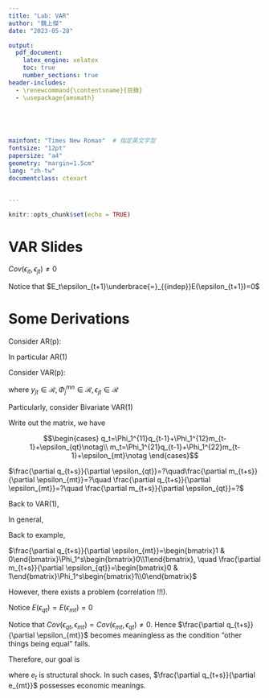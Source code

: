 ```yaml
---
title: "Lab: VAR"
author: "魏上傑"
date: "2023-05-28"

output:
  pdf_document:
    latex_engine: xelatex
    toc: true
    number_sections: true
header-includes:
  - \renewcommand{\contentsname}{目錄}
  - \usepackage{amsmath}


    


mainfont: "Times New Roman"  # 指定英文字型
fontsize: "12pt"
papersize: "a4"
geometry: "margin=1.5cm"
lang: "zh-tw"
documentclass: ctexart


---
```


```r
knitr::opts_chunk$set(echo = TRUE)
```

# VAR Slides

\begin{align}
E[\epsilon_t]=E\begin{bmatrix}\epsilon_{1t} \\ \epsilon_{2t}\\ \vdots\\ \epsilon_{kt} \end{bmatrix}=\begin{bmatrix}E\epsilon_{1t} \\ E\epsilon_{2t}\\ \vdots\\ E\epsilon_{kt} \end{bmatrix}=\begin{bmatrix}0 \\ 0\\ \vdots\\ 0 \end{bmatrix}
\end{align}


\begin{align}
\Sigma_{\epsilon}=Var(\epsilon_t)=E[(\epsilon_t-E[\epsilon_t])(\epsilon_t-E[\epsilon_t])']=E[\epsilon_t\epsilon_t']\\=\begin{bmatrix} Var(\epsilon_{1t})  & Cov(\epsilon_{1t}, \epsilon_{2t}) & \dots & Cov(\epsilon_{1t}, \epsilon_{kt}) \\ & Var(\epsilon_{2t}) & \dots & & \\ \vdots & & \ddots & \\ Cov(\epsilon_{kt}, \epsilon_{1t}) & & & Var({\epsilon_{kt}})
\end{bmatrix}
\end{align}

$Cov(\epsilon_{it}, \epsilon_{jt})\ne 0$


\begin{align}
y_t&=\beta_1y_{t-1}+\epsilon_t, \quad\epsilon_t\sim i.i.d. (0, \sigma^2)\\
y_{t+1}&=\beta_1y_t+\epsilon_{t+1}\\
E_ty_{t+1}&=\beta_1E_ty_t+E_t\epsilon_{t+1}=\beta_1y_t
\end{align}

Notice that $E_t\epsilon_{t+1}\underbrace{=}_{{indep}}E(\epsilon_{t+1})=0$


# Some Derivations

Consider AR(p):

\begin{align}
y_t=\beta_1y_{t-1}+...+\beta_py_{t-p}+\epsilon_t, y_t\in \mathcal R
\end{align}

In particular AR(1)

\begin{align}
y_t=\beta_1y_{t-1}+\epsilon_t, y_t\in \mathcal R
\end{align}

Consider VAR(p):

\begin{align}
y_t=\Phi_1y_{t-1}+...+\Phi_py_{t-p}+\epsilon_t, y_t\in \mathcal R^k
\end{align}

\begin{align}
y_t=\begin{bmatrix}y_{1t}\\y_{2t}\\ \vdots \\y_{kt} \end{bmatrix}
\end{align}

\begin{align}
\Phi_j=\begin{bmatrix}\Phi^{11}_{j}&\Phi^{12}_{j}&\dots &\Phi^{1k}_{j}\\\Phi^{21}_{j}&\Phi^{22}_{j}&\dots & \Phi^{2k}_{j}\\ \vdots \\\Phi^{k1}_{j}& \Phi^{k2}_{j}&\dots & \Phi^{kk}_{j} \end{bmatrix}
\end{align}

\begin{align}
\epsilon_t=\begin{bmatrix}\epsilon_{1t}\\\epsilon_{2t}\\ \vdots \\\epsilon_{kt} \end{bmatrix}
\end{align}

where $y_{jt}\in\mathcal R, \Phi_j^{mn}\in \mathcal R, \epsilon_{jt}\in \mathcal R$

Particularly, consider Bivariate VAR(1)

\begin{align}
y_t=\begin{bmatrix}q_{t} \\m_{t} \end{bmatrix}, y_t\in \mathcal R^2
\end{align}

\begin{align}
\underbrace{\begin{bmatrix}q_{t} \\m_{t} \end{bmatrix}}_{y_t}=\underbrace{\begin{bmatrix}\Phi_1^{11}& \Phi_1^{12}\\\Phi_1^{21}&\Phi_1^{22}\end{bmatrix}}_{\Phi_1}\underbrace{\begin{bmatrix}q_{t-1}\\m_{t-1}\end{bmatrix}}_{y_{t-1}}+\underbrace{\begin{bmatrix}\epsilon_{qt}\\\epsilon_{mt}\end{bmatrix}}_{\epsilon_t}
\end{align}

Write out the matrix, we have

$$\begin{cases}
q_t=\Phi_1^{11}q_{t-1}+\Phi_1^{12}m_{t-1}+\epsilon_{qt}\notag\\
m_t=\Phi_1^{21}q_{t-1}+\Phi_1^{22}m_{t-1}+\epsilon_{mt}\notag
\end{cases}$$

$\frac{\partial q_{t+s}}{\partial \epsilon_{qt}}=?\quad\frac{\partial m_{t+s}}{\partial \epsilon_{mt}}=?\quad \frac{\partial q_{t+s}}{\partial \epsilon_{mt}}=?\quad \frac{\partial m_{t+s}}{\partial \epsilon_{qt}}=?$


Back to VAR(1),

\begin{align*}
y_t&=\Phi_1y_{t-1}+\epsilon_t, y_t\in \mathcal R^k\\
&=\Phi_1[\Phi_1y_{t-2}+\epsilon_{t-1}]+\epsilon_t\\
&=\epsilon_t+\Phi_1\epsilon_{t-1}+\Phi_1^2y_{t-2}\\
&=\epsilon_t+\Phi_1\epsilon_{t-1}+\Phi_1^2\epsilon_{t-2}+\dots+\Phi_1^s\epsilon_{t-s}+\Phi_1^{s+1}y_{t-s-1}
\end{align*}

\begin{align*}
y_{t+s}=\epsilon_{t+s}+\Phi_1\epsilon_{t+s-1}+\Phi_1^2\epsilon_{t+s-2}+\dots+\Phi_1^s\epsilon_t+\Phi_1^{s+1}y_{t-1}
\end{align*}


\begin{align}
\frac{\partial y_{1t+s}}{\partial \epsilon_{2t}}=\begin{bmatrix}\underbrace{1}_{1st} & 0 & \dots & 0\end{bmatrix}\Phi_1^s\begin{bmatrix}0 \\ \underbrace{1}_{2nd}\\ 0\\\vdots \\0\end{bmatrix}
\end{align}

In general, 

\begin{align}
\frac{\partial y_{jt+s}}{\partial \epsilon_{it}}=\begin{bmatrix}0 & \dots & 0 & \underbrace{1}_{jth} & 0 &\dots & 0\end{bmatrix}\Phi_1^s\begin{bmatrix}0 \\\vdots \\0\\\underbrace{1}_{ith}\\0\\\vdots\\ 0\end{bmatrix}
\end{align}


Back to example, 


\begin{align}
\underbrace{\begin{bmatrix}q_{t} \\m_{t} \end{bmatrix}}_{y_t}=\underbrace{\begin{bmatrix}\Phi_1^{11}& \Phi_1^{12}\\\Phi_1^{21}&\Phi_1^{22}\end{bmatrix}}_{\Phi_1}\underbrace{\begin{bmatrix}q_{t-1}\\m_{t-1}\end{bmatrix}}_{y_{t-1}}+\underbrace{\begin{bmatrix}\epsilon_{qt}\\\epsilon_{mt}\end{bmatrix}}_{\epsilon_t}
\end{align}

$\frac{\partial q_{t+s}}{\partial \epsilon_{mt}}=\begin{bmatrix}1 & 0\end{bmatrix}\Phi_1^s\begin{bmatrix}0\\1\end{bmatrix}, \quad \frac{\partial m_{t+s}}{\partial \epsilon_{qt}}=\begin{bmatrix}0 & 1\end{bmatrix}\Phi_1^s\begin{bmatrix}1\\0\end{bmatrix}$

However, there exists a problem (correlation !!!).

\begin{align}
\epsilon_t\sim (\begin{bmatrix}0\\0\end{bmatrix},\Sigma_\epsilon)
\end{align}

Notice $E(\epsilon_{qt})=E(\epsilon_{mt})=0$

\begin{align}
\Sigma_\epsilon&=E(\epsilon_t\epsilon_t')\\
&=E[\begin{bmatrix}\epsilon_{qt}\\\epsilon_{mt}\end{bmatrix}\begin{bmatrix}\epsilon_{qt}&\epsilon_{mt}\end{bmatrix}]\\
&=E\begin{bmatrix}\epsilon_{qt}\epsilon_{qt}& \epsilon_{qt}\epsilon_{mt}\\\epsilon_{mt}\epsilon_{qt}& \epsilon_{mt}\epsilon_{mt}\end{bmatrix}\\
&=\begin{bmatrix}E(\epsilon_{qt}^2)& E(\epsilon_{qt}\epsilon_{mt})\\E(\epsilon_{mt}\epsilon_{qt})& E(\epsilon_{mt}^2)\end{bmatrix}\\
&=\begin{bmatrix}Var(\epsilon_{qt})& Cov(\epsilon_{qt},\epsilon_{mt})\\Cov(\epsilon_{mt},\epsilon_{qt})& Var(\epsilon_{mt})\end{bmatrix}
\end{align}

Notice that $Cov(\epsilon_{qt},\epsilon_{mt})=Cov(\epsilon_{mt},\epsilon_{qt})\ne 0$. Hence $\frac{\partial q_{t+s}}{\partial \epsilon_{mt}}$ becomes meaningless as the condition "other things being equal" fails.

Therefore, our goal is

\begin{align*}
\underbrace{Cov(\epsilon_{qt}, \epsilon_{mt})\ne 0}_{(reduced-form) VAR} \rightarrow \underbrace{Cov(e_{qt}, e_{mt})=0}_{SVAR}
\end{align*}

where $e_t$ is structural shock. In such cases, $\frac{\partial q_{t+s}}{\partial e_{mt}}$ possesses economic meanings.